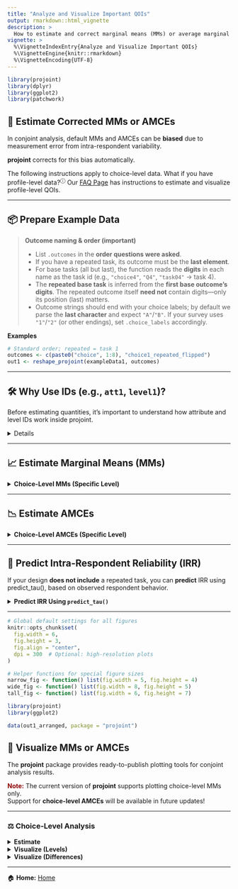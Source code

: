 ```yaml
---
title: "Analyze and Visualize Important QOIs"
output: rmarkdown::html_vignette
description: >
  How to estimate and correct marginal means (MMs) or average marginal component effects (AMCEs), including predicting IRR if necessary. Visualize these and other QOIs of interest.
vignette: >
  %\VignetteIndexEntry{Analyze and Visualize Important QOIs}
  %\VignetteEngine{knitr::rmarkdown}
  %\VignetteEncoding{UTF-8}
---
```


```r
library(projoint)
library(dplyr)
library(ggplot2)
library(patchwork)
```

## 🎯 Estimate Corrected MMs or AMCEs

In conjoint analysis, default MMs and AMCEs can be **biased** due to measurement error from intra-respondent variability.

**projoint** corrects for this bias automatically.

The following instructions apply to choice-level data. What if you have profile-level data?<sup><a href="faq.html#what-if-i-have-profile-level-data" target="_blank" style="text-decoration: none;">&#9432;</a></sup> Our <a href="faq.html" target="_blank">FAQ Page</a> has instructions to estimate and visualize profile-level QOIs.

---

## 📦 Prepare Example Data

> **Outcome naming & order (important)**
> 
> - List `.outcomes` in the **order questions were asked**.  
> - If you have a repeated task, its outcome must be the **last element**.  
> - For base tasks (all but last), the function reads the **digits** in each name as the task id (e.g., `"choice4"`, `"Q4"`, `"task04"` → task 4).  
> - The **repeated base task** is inferred from the **first base outcome’s digits**. The repeated outcome itself **need not** contain digits—only its position (last) matters.  
> - Outcome strings should end with your choice labels; by default we parse the **last character** and expect `"A"`/`"B"`. If your survey uses `"1"`/`"2"` (or other endings), set `.choice_labels` accordingly.

**Examples**

```r
# Standard order; repeated = task 1
outcomes <- c(paste0("choice", 1:8), "choice1_repeated_flipped")
out1 <- reshape_projoint(exampleData1, outcomes)
```

---

## 🛠️ Why Use IDs (e.g., `att1`, `level1`)?

Before estimating quantities, it’s important to understand how attribute and level IDs work inside projoint.

<details>
We recommend working with **attribute IDs** rather than actual text labels because:

- Safer against special characters, languages, or typos
- Allows **multiple attributes** to have identical labels (e.g., "High" for both "Teaching Quality" and "Research Quality")

Check attribute-level mappings:

```r
out1$labels
```

You can also save these labels for easier editing:

```r
save_labels(out1, "labels.csv")
```
</details>
---

## 📈 Estimate Marginal Means (MMs)

<details><summary><b>Choice-Level MMs (Specific Level)</b></summary>

Suppose you want to estimate, within a given profile pair, the probability of choosing a profile that includes "40% of pre-tax income" (`level3`) for Housing Cost (`att1`) rather than one that includes "15% of pre-tax income" (`level1`) for the same attribute, averaging over all combinations of the other attributes and across respondents; then use the following code:

```r
qoi <- set_qoi(
  .structure = "choice_level",
  .att_choose = "att1",
  .lev_choose = "level3",
  .att_notchoose = "att1",
  .lev_notchoose = "level1"
)

mm2 <- projoint(out1, qoi)
print(mm2)
summary(mm2)
```

</details>
---

## 📉 Estimate AMCEs

<details><summary><b>Choice-Level AMCEs (Specific Level)</b></summary>

Suppose you want to quantify how the choice probability **changes** between the following profile pairs:

- choosing a profile that includes "40% of pre-tax income" (`level3`) for Housing Cost (`att1`) versus one that includes "15% of pre-tax income" (`level1`) for Housing Cost (`att1`); **and**
- [baseline] choosing a profile that includes "30% of pre-tax income" (`level2`) for Housing Cost (`att1`) versus one that includes "15% of pre-tax income" (`level1`) for Housing Cost (`att1`); 

averaging over all combinations of the other attributes and across respondents. Then write the following code:

```r
qoi <- set_qoi(
  .structure = "choice_level",
  .estimand = "amce",
  .att_choose = "att1",
  .lev_choose = "level3",
  .att_notchoose = "att1",
  .lev_notchoose = "level1",
  .att_choose_b = "att1",
  .lev_choose_b = "level2",
  .att_notchoose_b = "att1",
  .lev_notchoose_b = "level1"
)

amce2 <- projoint(out1, qoi)
print(amce2)
summary(amce2)
```

</details>
---

## 🔎 Predict Intra-Respondent Reliability (IRR)

If your design **does not include** a repeated task, you can **predict** IRR using predict_tau(), based on observed respondent behavior.

<details><summary><b>Predict IRR Using `predict_tau()`</b></summary>

```r
data(out1_arranged)
predicted_irr <- predict_tau(out1_arranged)

print(predicted_irr)
summary(predicted_irr)
plot(predicted_irr)
```

</details>
---

```r
# Global default settings for all figures
knitr::opts_chunk$set(
  fig.width = 6,
  fig.height = 3,
  fig.align = "center",
  dpi = 300  # Optional: high-resolution plots
)

# Helper functions for special figure sizes
narrow_fig <- function() list(fig.width = 5, fig.height = 4)
wide_fig <- function() list(fig.width = 8, fig.height = 5)
tall_fig <- function() list(fig.width = 6, fig.height = 7)

```

```r
library(projoint)
library(ggplot2)

data(out1_arranged, package = "projoint")
```

## 🎨 Visualize MMs or AMCEs

The **projoint** package provides ready-to-publish plotting tools for conjoint analysis results.

<span style="color:DarkRed"><b>Note:</b></span> The current version of **projoint** supports plotting choice-level MMs only.  
Support for **choice-level AMCEs** will be available in future updates!

---

### ⚖️ Choice-Level Analysis

<details>
<summary><b>Estimate</b></summary>

- Specify your quantity of interest:
```r
qoi_mm <- set_qoi(
  .structure = "choice_level", # default
  .att_choose = "att1", 
  .lev_choose = "level1", 
  .att_notchoose = "att1", 
  .lev_notchoose = "level3"
)
```

- Estimate
```r
choice_mm <- projoint(
  .data = out1_arranged, 
  .qoi = qoi_mm, 
  .ignore_position = TRUE
)
```
</details>

<details>
<summary><b>Visualize (Levels) </b></summary>

```r
plot(choice_mm)
```
</details>

<details>
<summary><b>Visualize (Differences)</b></summary>

```r
plot(choice_mm, .type = "pointrange")
```
</details>

---

🏠 **Home:** [Home](https://yhoriuchi.github.io/projoint/index.html)
